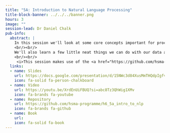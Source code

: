 ```yaml
---
title: "5A: Introduction to Natural Language Processing"
title-block-banner: ../../../banner.png
hours: 3
image: ""
session-lead: Dr Daniel Chalk
pub-info:
  abstract: |
    In this session we'll look at some core concepts important for processing text data.
    <br/><br/>
    We'll also learn a few little neat things we can do with our data along the way, including wordclouds and a method for assessing the similarity of different bits of text.
    <br/><br/>
     <i>This session makes use of the <a href="https://github.com/hsma-programme/h6_5a_intro_to_nlp/tree/main/5a_intro_to_nlp/environment"><b>nlp_basics</b></a> environment</i>
  links:
  - name: Slides
    url: https://docs.google.com/presentation/d/15NWc3d84XusMmTHQdpIgfvD6LdUGfZwk7cLyLFt8158/edit?usp=sharing
    icon: fa-solid fa-person-chalkboard
  - name: Video
    url: https://youtu.be/XrdEnUiFBUQ?si=abc8Tz3QhWig1XMv
    icon: fa-brands fa-youtube
  - name: Repository
    url: https://github.com/hsma-programme/h6_5a_intro_to_nlp
    icon: fa-brands fa-github
  - name: Book
    url:
    icon: fa-solid fa-book
---
```

